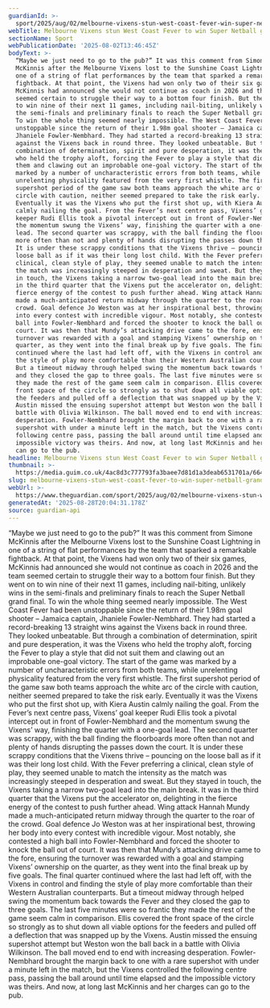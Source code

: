 ```yaml
---
guardianId: >-
  sport/2025/aug/02/melbourne-vixens-stun-west-coast-fever-win-super-netball-grand-final
webTitle: Melbourne Vixens stun West Coast Fever to win Super Netball grand final
sectionName: Sport
webPublicationDate: '2025-08-02T13:46:45Z'
bodyText: >-
  “Maybe we just need to go to the pub?” It was this comment from Simone
  McKinnis after the Melbourne Vixens lost to the Sunshine Coast Lightning in
  one of a string of flat performances by the team that sparked a remarkable
  fightback. At that point, the Vixens had won only two of their six games,
  McKinnis had announced she would not continue as coach in 2026 and the team
  seemed certain to struggle their way to a bottom four finish. But they went on
  to win nine of their next 11 games, including nail-biting, unlikely wins in
  the semi-finals and preliminary finals to reach the Super Netball grand final.
  To win the whole thing seemed nearly impossible. The West Coast Fever had been
  unstoppable since the return of their 1.98m goal shooter – Jamaica captain,
  Jhaniele Fowler-Nembhard. They had started a record-breaking 13 straight wins
  against the Vixens back in round three. They looked unbeatable. But through a
  combination of determination, spirit and pure desperation, it was the Vixens
  who held the trophy aloft, forcing the Fever to play a style that did not suit
  them and clawing out an improbable one-goal victory. The start of the game was
  marked by a number of uncharacteristic errors from both teams, while
  unrelenting physicality featured from the very first whistle. The first
  supershot period of the game saw both teams approach the white arc of the
  circle with caution, neither seemed prepared to take the risk early.
  Eventually it was the Vixens who put the first shot up, with Kiera Austin
  calmly nailing the goal. From the Fever’s next centre pass, Vixens’ goal
  keeper Rudi Ellis took a pivotal intercept out in front of Fowler-Nembhard and
  the momentum swung the Vixens’ way, finishing the quarter with a one-goal
  lead. The second quarter was scrappy, with the ball finding the floorboards
  more often than not and plenty of hands disrupting the passes down the court.
  It is under these scrappy conditions that the Vixens thrive – pouncing on the
  loose ball as if it was their long lost child. With the Fever preferring a
  clinical, clean style of play, they seemed unable to match the intensity as
  the match was increasingly steeped in desperation and sweat. But they stayed
  in touch, the Vixens taking a narrow two-goal lead into the main break. It was
  in the third quarter that the Vixens put the accelerator on, delighting in the
  fierce energy of the contest to push further ahead. Wing attack Hannah Mundy
  made a much-anticipated return midway through the quarter to the roar of the
  crowd. Goal defence Jo Weston was at her inspirational best, throwing her body
  into every contest with incredible vigour. Most notably, she contested a high
  ball into Fowler-Nembhard and forced the shooter to knock the ball out of
  court. It was then that Mundy’s attacking drive came to the fore, ensuring the
  turnover was rewarded with a goal and stamping Vixens’ ownership on the
  quarter, as they went into the final break up by five goals. The final quarter
  continued where the last had left off, with the Vixens in control and finding
  the style of play more comfortable than their Western Australian counterparts.
  But a timeout midway through helped swing the momentum back towards the Fever
  and they closed the gap to three goals. The last five minutes were so frantic
  they made the rest of the game seem calm in comparison. Ellis covered the
  front space of the circle so strongly as to shut down all viable options for
  the feeders and pulled off a deflection that was snapped up by the Vixens.
  Austin missed the ensuing supershot attempt but Weston won the ball back in a
  battle with Olivia Wilkinson. The ball moved end to end with increasing
  desperation. Fowler-Nembhard brought the margin back to one with a rare
  supershot with under a minute left in the match, but the Vixens controlled the
  following centre pass, passing the ball around until time elapsed and the
  impossible victory was theirs. And now, at long last McKinnis and her charges
  can go to the pub.
headline: Melbourne Vixens stun West Coast Fever to win Super Netball grand final
thumbnail: >-
  https://media.guim.co.uk/4ac8d3c777793fa3baee7d81d1a3deab6531701a/664_0_5488_4391/500.jpg
slug: melbourne-vixens-stun-west-coast-fever-to-win-super-netball-grand-final
webUrl: >-
  https://www.theguardian.com/sport/2025/aug/02/melbourne-vixens-stun-west-coast-fever-win-super-netball-grand-final
generatedAt: '2025-08-28T20:04:31.178Z'
source: guardian-api
---
```

“Maybe we just need to go to the pub?” It was this comment from Simone McKinnis after the Melbourne Vixens lost to the Sunshine Coast Lightning in one of a string of flat performances by the team that sparked a remarkable fightback. At that point, the Vixens had won only two of their six games, McKinnis had announced she would not continue as coach in 2026 and the team seemed certain to struggle their way to a bottom four finish. But they went on to win nine of their next 11 games, including nail-biting, unlikely wins in the semi-finals and preliminary finals to reach the Super Netball grand final. To win the whole thing seemed nearly impossible. The West Coast Fever had been unstoppable since the return of their 1.98m goal shooter – Jamaica captain, Jhaniele Fowler-Nembhard. They had started a record-breaking 13 straight wins against the Vixens back in round three. They looked unbeatable. But through a combination of determination, spirit and pure desperation, it was the Vixens who held the trophy aloft, forcing the Fever to play a style that did not suit them and clawing out an improbable one-goal victory. The start of the game was marked by a number of uncharacteristic errors from both teams, while unrelenting physicality featured from the very first whistle. The first supershot period of the game saw both teams approach the white arc of the circle with caution, neither seemed prepared to take the risk early. Eventually it was the Vixens who put the first shot up, with Kiera Austin calmly nailing the goal. From the Fever’s next centre pass, Vixens’ goal keeper Rudi Ellis took a pivotal intercept out in front of Fowler-Nembhard and the momentum swung the Vixens’ way, finishing the quarter with a one-goal lead. The second quarter was scrappy, with the ball finding the floorboards more often than not and plenty of hands disrupting the passes down the court. It is under these scrappy conditions that the Vixens thrive – pouncing on the loose ball as if it was their long lost child. With the Fever preferring a clinical, clean style of play, they seemed unable to match the intensity as the match was increasingly steeped in desperation and sweat. But they stayed in touch, the Vixens taking a narrow two-goal lead into the main break. It was in the third quarter that the Vixens put the accelerator on, delighting in the fierce energy of the contest to push further ahead. Wing attack Hannah Mundy made a much-anticipated return midway through the quarter to the roar of the crowd. Goal defence Jo Weston was at her inspirational best, throwing her body into every contest with incredible vigour. Most notably, she contested a high ball into Fowler-Nembhard and forced the shooter to knock the ball out of court. It was then that Mundy’s attacking drive came to the fore, ensuring the turnover was rewarded with a goal and stamping Vixens’ ownership on the quarter, as they went into the final break up by five goals. The final quarter continued where the last had left off, with the Vixens in control and finding the style of play more comfortable than their Western Australian counterparts. But a timeout midway through helped swing the momentum back towards the Fever and they closed the gap to three goals. The last five minutes were so frantic they made the rest of the game seem calm in comparison. Ellis covered the front space of the circle so strongly as to shut down all viable options for the feeders and pulled off a deflection that was snapped up by the Vixens. Austin missed the ensuing supershot attempt but Weston won the ball back in a battle with Olivia Wilkinson. The ball moved end to end with increasing desperation. Fowler-Nembhard brought the margin back to one with a rare supershot with under a minute left in the match, but the Vixens controlled the following centre pass, passing the ball around until time elapsed and the impossible victory was theirs. And now, at long last McKinnis and her charges can go to the pub.
